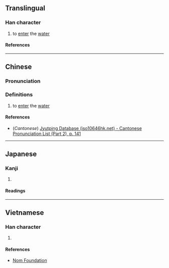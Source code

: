 {{character info/new}}
==Translingual==

===Han character===
{{Han char|rn=85|rad=水|as=08|sn=11|four=34144|canj=EKJT|ids=⿰氵奔}}

# to [[enter]] the [[water]]

====References====
{{Han ref|kx=0633.160|dkj=17714|dj=1039.050|hdz=31643.080|uh=6E00}}

----

==Chinese==
{{zh-forms}}

===Pronunciation===
{{zh-pron
|m=bèn
|c=ban6
|mc=
|oc=
|ma=
|cat=v
}}

===Definitions===
{{zh-hanzi}}

# to [[enter]] the [[water]]

====References====
* (''Cantonese'') [http://www.iso10646hk.net/jp/document/download.jsp Jyutping Database (iso10646hk.net) - Cantonese Pronunciation List (Part 2), p. 141]

----

==Japanese==

===Kanji===
{{ja-kanji|grade=|rs=水08}}

# {{defn|lang=ja|sort=水08}}

====Readings====
{{ja-readings
|on=ほん, ぼん
}}

----

==Vietnamese==

===Han character===
{{vi-readings|rs=水08|reading=bùn}}

# {{defn|lang=vi|sort=水08}}

====References====
* [http://nomfoundation.org/common/nom_details.php?codepoint=6e00 Nom Foundation]